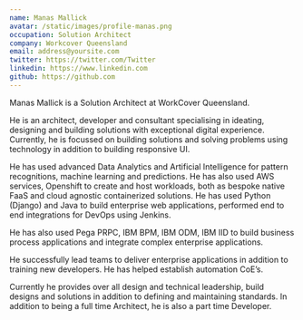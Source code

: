 ```yaml
---
name: Manas Mallick
avatar: /static/images/profile-manas.png
occupation: Solution Architect
company: Workcover Queensland
email: address@yoursite.com
twitter: https://twitter.com/Twitter
linkedin: https://www.linkedin.com
github: https://github.com
---
```


Manas Mallick is a Solution Architect at WorkCover Queensland.

He is an architect, developer and consultant specialising in ideating, designing and building solutions with exceptional digital experience. Currently, he is focussed on building solutions and solving problems using technology in addition to building responsive UI.

He has used advanced Data Analytics and Artificial Intelligence for pattern recognitions, machine learning and predictions. He has also used AWS services, Openshift to create and host workloads, both as bespoke native FaaS and cloud agnostic containerized solutions. He has used Python (Django) and Java to build enterprise web applications, performed end to end integrations for DevOps using Jenkins.

He has also used Pega PRPC, IBM BPM, IBM ODM, IBM IID to build business process applications and integrate complex enterprise applications.

He successfully lead teams to deliver enterprise applications in addition to training new developers. He has helped establish automation CoE’s.

Currently he provides over all design and technical leadership, build designs and solutions in addition to defining and maintaining standards. In addition to being a full time Architect, he is also a part time Developer.
